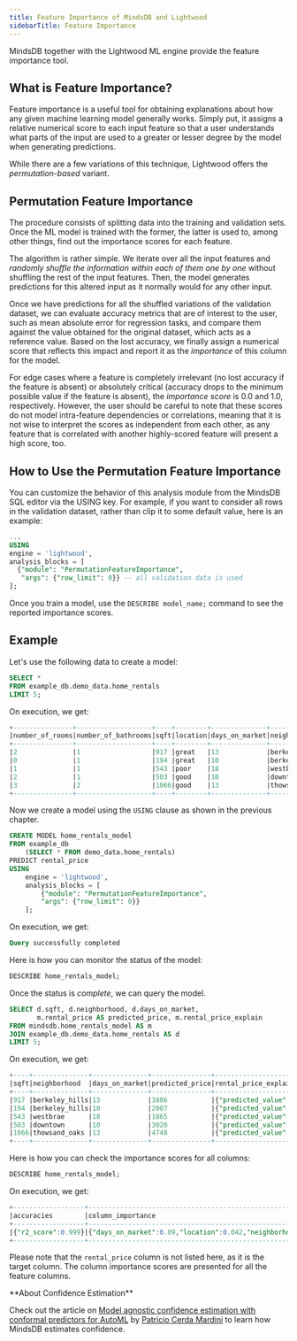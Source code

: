 ```yaml
---
title: Feature Importance of MindsDB and Lightwood
sidebarTitle: Feature Importance
---
```


MindsDB together with the Lightwood ML engine provide the feature importance tool.

## What is Feature Importance?

Feature importance is a useful tool for obtaining explanations about how any given machine learning model generally works. Simply put, it assigns a relative numerical score to each input feature so that a user understands what parts of the input are used to a greater or lesser degree by the model when generating predictions.

While there are a few variations of this technique, Lightwood offers the *permutation-based* variant.

## Permutation Feature Importance

The procedure consists of splitting data into the training and validation sets. Once the ML model is trained with the former, the latter is used to, among other things, find out the importance scores for each feature.

The algorithm is rather simple. We iterate over all the input features and *randomly shuffle the information within each of them one by one* without shuffling the rest of the input features. Then, the model generates predictions for this altered input as it normally would for any other input.

Once we have predictions for all the shuffled variations of the validation dataset, we can evaluate accuracy metrics that are of interest to the user, such as mean absolute error for regression tasks, and compare them against the value obtained for the original dataset, which acts as a reference value. Based on the lost accuracy, we finally assign a numerical score that reflects this impact and report it as the *importance* of this column for the model.

For edge cases where a feature is completely irrelevant (no lost accuracy if the feature is absent) or absolutely critical (accuracy drops to the minimum possible value if the feature is absent), the *importance score* is 0.0 and 1.0, respectively. However, the user should be careful to note that these scores do not model intra-feature dependencies or correlations, meaning that it is not wise to interpret the scores as independent from each other, as any feature that is correlated with another highly-scored feature will present a high score, too.

## How to Use the Permutation Feature Importance

You can customize the behavior of this analysis module from the MindsDB SQL editor via the USING key. For example, if you want to consider all rows in the validation dataset, rather than clip it to some default value, here is an example:

```sql
...
USING
engine = 'lightwood',
analysis_blocks = [
  {"module": "PermutationFeatureImportance", 
   "args": {"row_limit": 0}} -- all validation data is used 
];
```

Once you train a model, use the `DESCRIBE model_name;` command to see the reported importance scores.

## Example

Let's use the following data to create a model:

```sql
SELECT *
FROM example_db.demo_data.home_rentals
LIMIT 5;
```

On execution, we get:

```sql
+---------------+-------------------+----+--------+--------------+--------------+------------+
|number_of_rooms|number_of_bathrooms|sqft|location|days_on_market|neighborhood  |rental_price|
+---------------+-------------------+----+--------+--------------+--------------+------------+
|2              |1                  |917 |great   |13            |berkeley_hills|3901        |
|0              |1                  |194 |great   |10            |berkeley_hills|2042        |
|1              |1                  |543 |poor    |18            |westbrae      |1871        |
|2              |1                  |503 |good    |10            |downtown      |3026        |
|3              |2                  |1066|good    |13            |thowsand_oaks |4774        |
+---------------+-------------------+----+--------+--------------+--------------+------------+
```

Now we create a model using the `USING` clause as shown in the previous chapter.

```sql
CREATE MODEL home_rentals_model
FROM example_db
    (SELECT * FROM demo_data.home_rentals)
PREDICT rental_price
USING
    engine = 'lightwood',
    analysis_blocks = [
        {"module": "PermutationFeatureImportance", 
        "args": {"row_limit": 0}}
    ];
```

On execution, we get:

```sql
Query successfully completed
```

Here is how you can monitor the status of the model:

```sql
DESCRIBE home_rentals_model;
```

Once the status is *complete*, we can query the model.

```sql
SELECT d.sqft, d.neighborhood, d.days_on_market,
       m.rental_price AS predicted_price, m.rental_price_explain
FROM mindsdb.home_rentals_model AS m
JOIN example_db.demo_data.home_rentals AS d
LIMIT 5;
```

On execution, we get:

```sql
+----+--------------+--------------+---------------+---------------------------------------------------------------------------------------------------------------------------------------------+
|sqft|neighborhood  |days_on_market|predicted_price|rental_price_explain                                                                                                                         |
+----+--------------+--------------+---------------+---------------------------------------------------------------------------------------------------------------------------------------------+
|917 |berkeley_hills|13            |3886           |{"predicted_value": 3886, "confidence": 0.99, "anomaly": null, "truth": null, "confidence_lower_bound": 3805, "confidence_upper_bound": 3967}|
|194 |berkeley_hills|10            |2007           |{"predicted_value": 2007, "confidence": 0.99, "anomaly": null, "truth": null, "confidence_lower_bound": 1925, "confidence_upper_bound": 2088}|
|543 |westbrae      |18            |1865           |{"predicted_value": 1865, "confidence": 0.99, "anomaly": null, "truth": null, "confidence_lower_bound": 1783, "confidence_upper_bound": 1946}|
|503 |downtown      |10            |3020           |{"predicted_value": 3020, "confidence": 0.99, "anomaly": null, "truth": null, "confidence_lower_bound": 2938, "confidence_upper_bound": 3101}|
|1066|thowsand_oaks |13            |4748           |{"predicted_value": 4748, "confidence": 0.99, "anomaly": null, "truth": null, "confidence_lower_bound": 4667, "confidence_upper_bound": 4829}|
+----+--------------+--------------+---------------+---------------------------------------------------------------------------------------------------------------------------------------------+
```

Here is how you can check the importance scores for all columns:

```sql
DESCRIBE home_rentals_model;
```

On execution, we get:

```sql
+------------------+----------------------------------------------------------------------------------------------------------------------+----------------+-------------------------------------------------------------------------------------------+----------------------------------------------------------------------------------------------------------------------------------------------------+
|accuracies        |column_importance                                                                                                     |outputs         |inputs                                                                                     |model                                                                                                                                               |
+------------------+----------------------------------------------------------------------------------------------------------------------+----------------+-------------------------------------------------------------------------------------------+----------------------------------------------------------------------------------------------------------------------------------------------------+
|{"r2_score":0.999}|{"days_on_market":0.09,"location":0.042,"neighborhood":0,"number_of_bathrooms":0,"number_of_rooms":0.292,"sqft":0.999}|["rental_price"]|["number_of_rooms","number_of_bathrooms","sqft","location","days_on_market","neighborhood"]|encoders --> dtype_dict --> dependency_dict --> model --> problem_definition --> identifiers --> imputers --> analysis_blocks --> accuracy_functions|
+------------------+----------------------------------------------------------------------------------------------------------------------+----------------+-------------------------------------------------------------------------------------------+----------------------------------------------------------------------------------------------------------------------------------------------------+
```

Please note that the `rental_price` column is not listed here, as it is the target column. The column importance scores are presented for all the feature columns.

<Tip>
**About Confidence Estimation**

Check out the article on [Model agnostic confidence estimation with conformal predictors for AutoML](https://medium.com/mindsdb/model-agnostic-confidence-estimation-with-conformal-predictors-for-automl-55fce87ef42a) by [Patricio Cerda Mardini](https://medium.com/@paxcema)
to learn how MindsDB estimates confidence.
</Tip>
